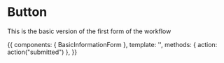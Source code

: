 
<Meta title="Form|Basic information form" component={BasicInformationForm} />

# Button

<Props of={BasicInformationForm} />

This is the basic version of the first form of the workflow

<Preview>
  <Story name="All">
    {{
      components: { BasicInformationForm },
      template: '<BasicInformationForm @submit="action" />',
      methods: { action: action("submitted") },
    }}
  </Story>
</Preview>
